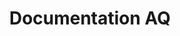 ---
title: Documentation AQ
description: Documentation officielle AQ.
template: splash
hero:
  tagline: Documentation officielle AQ. AQ est un langage de programmation interprété. Il est rapide, petit, simple et sûr. En même temps, les programmes écrits en AQ peuvent également être compilés. Peut-être une grande œuvre.
  image:
    file: ../../../assets/aq.webp
  actions:
    - text: Lire la documentation
      link: /overview
      icon: right-arrow
    - text: Site officiel
      link: https://www.axa6.com
      icon: external
      variant: minimal
    - text: Github
      link: https://github.com/aq-org/AQ
      icon: external
      variant: minimal
---